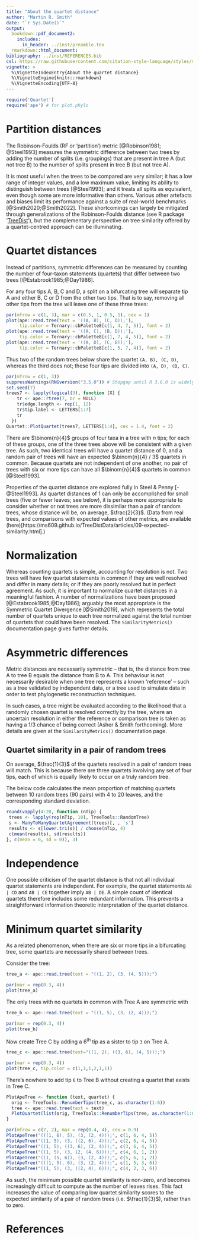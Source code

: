 ```yaml
---
title: "About the quartet distance"
author: "Martin R. Smith"
date: "`r Sys.Date()`"
output: 
  bookdown::pdf_document2:
    includes:
      in_header: ../inst/preamble.tex
  rmarkdown::html_document:
bibliography: ../inst/REFERENCES.bib
csl: https://raw.githubusercontent.com/citation-style-language/styles/master/apa-old-doi-prefix.csl
vignette: >
  %\VignetteIndexEntry{About the quartet distance}
  %\VignetteEngine{knitr::rmarkdown}
  %\VignetteEncoding{UTF-8}
---
```


```r
require('Quartet')
require('ape') # for plot.phylo
```

# Partition distances

The Robinson-Foulds (RF or 'partition') metric [@Robinson1981; @Steel1993]
measures the symmetric difference between two trees by adding
the number of splits (i.e. groupings) that are present in tree A (but not tree B)
to the number of splits present in tree B (but not tree A).

It is most useful when the trees to be compared are very similar; it has
a low range of integer values, and a low maximum value, limiting its ability 
to distinguish between trees [@Steel1993]; and it treats all splits as 
equivalent, even though some are more informative than others.
Various other artefacts and biases limit its performance against a suite of
real-world benchmarks [@Smith2020;@Smith2022].
These shortcomings can largely be mitigated through generalizations of the
Robinson-Foulds distance (see R package 
'[TreeDist](https://ms609.github.io/TreeDist/)'), but the complementary
perspective on tree similarity offered by a quartet-centred approach can be
illuminating.


# Quartet distances

Instead of partitions, symmetric differences can be measured by counting the 
number of four-taxon statements (quartets) that differ between two trees
[@Estabrook1985;@Day1986].

For any four tips A, B, C and D, a split on a bifurcating tree will separate
tip A and either B, C or D from the other two tips.  That is to say, removing
all other tips from the tree will leave one of these three trees:

```R
par(mfrow = c(1, 3), mar = c(0.5, 1, 0.5, 1), cex = 1)
plot(ape::read.tree(text = '((A, B), (C, D));'),
     tip.color = Ternary::cbPalette8[c(1, 4, 7, 5)], font = 2)
plot(ape::read.tree(text = '((A, C), (B, D));'),
     tip.color = Ternary::cbPalette8[c(1, 7, 4, 5)], font = 2)
plot(ape::read.tree(text = '((A, D), (C, B));'), 
     tip.color = Ternary::cbPalette8[c(1, 5, 7, 4)], font = 2)
```

Thus two of the random trees below share the quartet `(A, B), (C, D)`, whereas 
the third does not; these four tips are divided into `(A, D), (B, C)`.

```R
par(mfrow = c(1, 3))
suppressWarnings(RNGversion("3.5.0")) # Stopgap until R 3.6.0 is widely available 
set.seed(7)
trees7 <- lapply(logical(3), function (X) {
    tr <- ape::rtree(7, br = NULL)
    tr$edge.length <- rep(1, 12)
    tr$tip.label <- LETTERS[1:7]
    tr
  })
Quartet::PlotQuartet(trees7, LETTERS[1:4], cex = 1.4, font = 2)
```

There are $\binom{n}{4}$ groups of four taxa in a tree with $n$ tips;
for each of these groups, one of the three trees above will be consistent with
a given tree.  As such, two identical trees will have a quartet distance of
0, and a random pair of trees will have an expected $\binom{n}{4} / 3$
quartets in common. Because quartets are not independent of one another,
no pair of trees with six or more tips can have all $\binom{n}{4}$ quartets in
common [@Steel1993].

Properties of the quartet distance are explored fully in Steel & Penny
[-@Steel1993].
As quartet distances of 1 can only be accomplished for small trees (five or 
fewer leaves; see below), it is perhaps more appropriate to consider whether or 
not trees are more dissimilar than a pair of random trees, whose distance will
be, on average, $\frac{2}{3}$.  (Data from real trees, and comparisons with 
expected values of other metrics, are available 
(here)[https://ms609.github.io/TreeDistData/articles/09-expected-similarity.html].)

# Normalization

Whereas counting quartets is simple, accounting for resolution is not.
Two trees will have few quartet statements in common if they are well resolved
and differ in many details; or if they are poorly resolved but in perfect
agreement.
As such, it is important to normalize quartet distances in a meaningful fashion.
A number of normalizations have been proposed [@Estabrook1985;@Day1986];
arguably the most appropriate is the Symmetric Quartet Divergence [@Smith2019],
which represents the total number of quartets unique to each tree normalized
against the total number of quartets that could have been resolved.
The `SimilarityMetrics()` documentation page gives further details.

# Asymmetric differences

Metric distances are necessarily symmetric -- that is, the distance from tree A
to tree B equals the distance from B to A.
This behaviour is not necessarily desirable when one tree represents a known
'reference' -- such as a tree validated by independent data, or a tree used 
to simulate data in order to test phylogenetic reconstruction techniques.

In such cases, a tree might be evaluated according to the likelihood that a 
randomly chosen quartet is resolved correctly by the tree, where an uncertain
resolution in either the reference or comparison tree is taken as having a 
1/3 chance of being correct (Asher & Smith forthcoming).
More details are given at the `SimilarityMetrics()` documentation page.


## Quartet similarity in a pair of random trees

On average, $\frac{1}{3}$ of the quartets resolved in a pair of random trees 
will match. This is because there are
three quartets involving any set of four tips, each of which is equally likely
to occur on a truly random tree.

The below code calculates the mean proportion of matching quartets between 10
random trees (90 pairs) with 4 to 20 leaves, and the corresponding standard
deviation.

```r
round(vapply(4:20, function (nTip) {
 trees <- lapply(rep(nTip, 10), TreeTools::RandomTree)
 s <- ManyToManyQuartetAgreement(trees)[, , 's']
 results <- s[lower.tri(s)] / choose(nTip, 4)
 c(mean(results), sd(results))
}, c(mean = 0, sd = 0)), 3)
```

# Independence

One possible criticism of the quartet distance is that not all individual
quartet statements are independent.  For example, the quartet statements
`AB | CD` and `AB | CE` together imply `AB | DE`.
A simple count of identical quartets therefore includes some redundant
information.
This prevents a straightforward information theoretic interpretation of the 
quartet distance.


# Minimum quartet similarity

As a related phenomenon, when there are six or more tips in a bifurcating tree,
some quartets are necessarily shared between trees.

Consider the tree:
```r
tree_a <- ape::read.tree(text = "((1, 2), (3, (4, 5)));")
```
```r
par(mar = rep(0.3, 4))
plot(tree_a)
```

The only trees with no quartets in common with Tree A are symmetric with  

```r
tree_b <- ape::read.tree(text = "((1, 5), (3, (2, 4)));")
```
```r
par(mar = rep(0.3, 4))
plot(tree_b)
```

Now create Tree C by adding a 6<sup>th</sup> tip as a sister to tip `3` on Tree A.

```r
tree_c <- ape::read.tree(text="((1, 2), ((3, 6), (4, 5)));")
```
```r
par(mar = rep(0.3, 4))
plot(tree_c, tip.color = c(1,1,1,2,1,1))
```

There's nowhere to add tip `6` to Tree B without creating a quartet that 
exists in Tree C.

```r
PlotApeTree <- function (text, quartet) {
  orig <- TreeTools::RenumberTips(tree_c, as.character(1:6))
  tree <- ape::read.tree(text = text)
  PlotQuartet(list(orig, TreeTools::RenumberTips(tree, as.character(1:6))), quartet, overwritePar = FALSE, cex = 0.9)
}

par(mfrow = c(7, 2), mar = rep(0.4, 4), cex = 0.9)
PlotApeTree("(((1, 6), 5), (3, (2, 4)));", c(1, 6, 4, 5))
PlotApeTree("((1, 5), (3, ((2, 6), 4)));", c(2, 6, 4, 5))
PlotApeTree("((1, 5), ((3, 6), (2, 4)));", c(3, 6, 4, 5))
PlotApeTree("((1, 5), (3, (2, (4, 6))));", c(4, 6, 1, 2))
PlotApeTree("((1, (5, 6)), (3, (2, 4)));", c(5, 6, 1, 2))
PlotApeTree("(((1, 5), 6), (3, (2, 4)));", c(1, 5, 3, 6))
PlotApeTree("((1, 5), (3, ((2, 4), 6)));", c(4, 2, 3, 6))
```

As such, the minimum possible quartet similarity is non-zero, and becomes
increasingly difficult to compute as the number of leaves rises.
This fact increases the value of comparing low quartet similarity scores to the
expected similarity of a pair of random trees (i.e. $\frac{1}{3}$), rather than to zero.

# References
